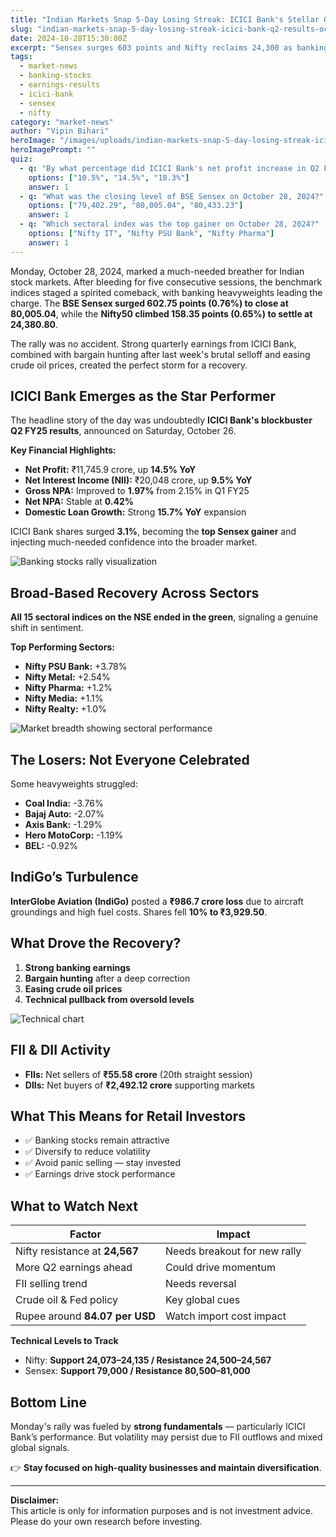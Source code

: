 ```yaml
---
title: "Indian Markets Snap 5-Day Losing Streak: ICICI Bank's Stellar Q2 Results Drive Banking Rally"
slug: "indian-markets-snap-5-day-losing-streak-icici-bank-q2-results-october-2024"
date: 2024-10-28T15:30:00Z
excerpt: "Sensex surges 603 points and Nifty reclaims 24,300 as banking stocks lead a massive comeback on Monday, October 28, 2024. ICICI Bank's 14.5% profit jump and improving asset quality spark investor confidence after a brutal week of losses."
tags:
  - market-news
  - banking-stocks
  - earnings-results
  - icici-bank
  - sensex
  - nifty
category: "market-news"
author: "Vipin Bihari"
heroImage: "/images/uploads/indian-markets-snap-5-day-losing-streak-icici-bank-q2-results-october-2024/hero-image.jpg"
heroImagePrompt: ""
quiz:
  - q: "By what percentage did ICICI Bank's net profit increase in Q2 FY25?"
    options: ["10.5%", "14.5%", "18.3%"]
    answer: 1
  - q: "What was the closing level of BSE Sensex on October 28, 2024?"
    options: ["79,402.29", "80,005.04", "80,433.23"]
    answer: 1
  - q: "Which sectoral index was the top gainer on October 28, 2024?"
    options: ["Nifty IT", "Nifty PSU Bank", "Nifty Pharma"]
    answer: 1
---
```


Monday, October 28, 2024, marked a much-needed breather for Indian stock markets. After bleeding for five consecutive sessions, the benchmark indices staged a spirited comeback, with banking heavyweights leading the charge. The **BSE Sensex surged 602.75 points (0.76%) to close at 80,005.04**, while the **Nifty50 climbed 158.35 points (0.65%) to settle at 24,380.80**.

The rally was no accident. Strong quarterly earnings from ICICI Bank, combined with bargain hunting after last week's brutal selloff and easing crude oil prices, created the perfect storm for a recovery.

## ICICI Bank Emerges as the Star Performer

The headline story of the day was undoubtedly **ICICI Bank's blockbuster Q2 FY25 results**, announced on Saturday, October 26.

**Key Financial Highlights:**

- **Net Profit:** ₹11,745.9 crore, up **14.5% YoY**
- **Net Interest Income (NII):** ₹20,048 crore, up **9.5% YoY**
- **Gross NPA:** Improved to **1.97%** from 2.15% in Q1 FY25
- **Net NPA:** Stable at **0.42%**
- **Domestic Loan Growth:** Strong **15.7% YoY** expansion

ICICI Bank shares surged **3.1%**, becoming the **top Sensex gainer** and injecting much-needed confidence into the broader market.

![Banking stocks rally visualization](/images/uploads/indian-markets-snap-5-day-losing-streak-icici-bank-q2-results-october-2024/banking-sector-rally.png)

## Broad-Based Recovery Across Sectors

**All 15 sectoral indices on the NSE ended in the green**, signaling a genuine shift in sentiment.

**Top Performing Sectors:**

- **Nifty PSU Bank:** +3.78%
- **Nifty Metal:** +2.54%
- **Nifty Pharma:** +1.2%
- **Nifty Media:** +1.1%
- **Nifty Realty:** +1.0%

![Market breadth showing sectoral performance](/images/uploads/indian-markets-snap-5-day-losing-streak-icici-bank-q2-results-october-2024/sectoral-performance.png)

## The Losers: Not Everyone Celebrated

Some heavyweights struggled:

- **Coal India:** -3.76%
- **Bajaj Auto:** -2.07%
- **Axis Bank:** -1.29%
- **Hero MotoCorp:** -1.19%
- **BEL:** -0.92%

## IndiGo’s Turbulence

**InterGlobe Aviation (IndiGo)** posted a **₹986.7 crore loss** due to aircraft groundings and high fuel costs. Shares fell **10% to ₹3,929.50**.

## What Drove the Recovery?

1. **Strong banking earnings**
2. **Bargain hunting** after a deep correction
3. **Easing crude oil prices**
4. **Technical pullback from oversold levels**

![Technical chart](/images/uploads/indian-markets-snap-5-day-losing-streak-icici-bank-q2-results-october-2024/nifty-technical-levels.png)

## FII & DII Activity

- **FIIs:** Net sellers of **₹55.58 crore** (20th straight session)
- **DIIs:** Net buyers of **₹2,492.12 crore** supporting markets

## What This Means for Retail Investors

- ✅ Banking stocks remain attractive
- ✅ Diversify to reduce volatility
- ✅ Avoid panic selling — stay invested
- ✅ Earnings drive stock performance

## What to Watch Next

| Factor | Impact |
|--------|--------|
| Nifty resistance at **24,567** | Needs breakout for new rally |
| More Q2 earnings ahead | Could drive momentum |
| FII selling trend | Needs reversal |
| Crude oil & Fed policy | Key global cues |
| Rupee around **84.07 per USD** | Watch import cost impact |

**Technical Levels to Track**

- Nifty: **Support 24,073–24,135 / Resistance 24,500–24,567**
- Sensex: **Support 79,000 / Resistance 80,500–81,000**

## Bottom Line

Monday's rally was fueled by **strong fundamentals** — particularly ICICI Bank’s performance. But volatility may persist due to FII outflows and mixed global signals. 

👉 **Stay focused on high-quality businesses and maintain diversification**.

---

**Disclaimer:**  
This article is only for information purposes and is not investment advice. Please do your own research before investing.
